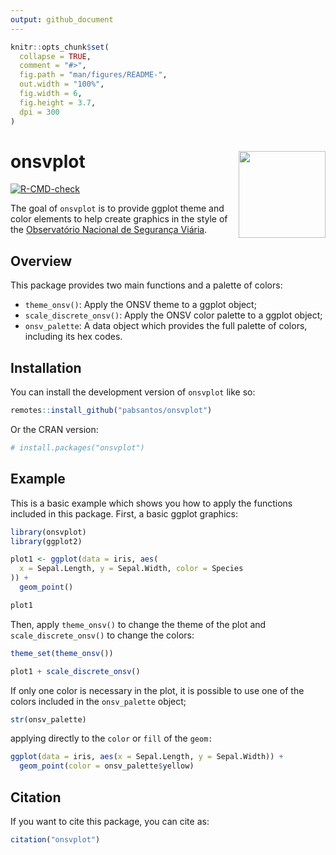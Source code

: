 ```yaml
---
output: github_document
---
```


<!-- README.md is generated from README.Rmd. Please edit that file -->

```r
knitr::opts_chunk$set(
  collapse = TRUE,
  comment = "#>",
  fig.path = "man/figures/README-",
  out.width = "100%",
  fig.width = 6,
  fig.height = 3.7,
  dpi = 300
)
```

# onsvplot <img src="man/figures/logo.png" align="right" height="139"/>

<!-- badges: start -->

[![R-CMD-check](https://github.com/pabsantos/onsvplot/actions/workflows/R-CMD-check.yaml/badge.svg)](https://github.com/pabsantos/onsvplot/actions/workflows/R-CMD-check.yaml)

<!-- badges: end -->

The goal of `onsvplot` is to provide ggplot theme and color elements to help create graphics in the style of the [Observatório Nacional de Segurança Viária](www.onsv.org.br).

## Overview

This package provides two main functions and a palette of colors:

-   `theme_onsv()`: Apply the ONSV theme to a ggplot object;
-   `scale_discrete_onsv()`: Apply the ONSV color palette to a ggplot object;
-   `onsv_palette`: A data object which provides the full palette of colors, including its hex codes.

## Installation

You can install the development version of `onsvplot` like so:

``` r
remotes::install_github("pabsantos/onsvplot")
```

Or the CRAN version:

```r
# install.packages("onsvplot")
```

## Example

This is a basic example which shows you how to apply the functions included in this package. First, a basic ggplot graphics:

```r
library(onsvplot)
library(ggplot2)

plot1 <- ggplot(data = iris, aes(
  x = Sepal.Length, y = Sepal.Width, color = Species
)) +
  geom_point()

plot1

```

Then, apply `theme_onsv()` to change the theme of the plot and `scale_discrete_onsv()` to change the colors:

```r
theme_set(theme_onsv())

plot1 + scale_discrete_onsv()
```

If only one color is necessary in the plot, it is possible to use one of the colors included in the `onsv_palette` object;

```r
str(onsv_palette)
```

applying directly to the `color` or `fill` of the `geom:`

```r
ggplot(data = iris, aes(x = Sepal.Length, y = Sepal.Width)) +
  geom_point(color = onsv_palette$yellow)
```

## Citation

If you want to cite this package, you can cite as:

```r
citation("onsvplot")
```

